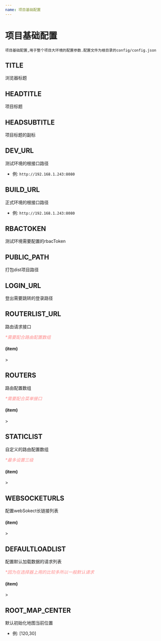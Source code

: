 ```yaml
---
name: 项目基础配置
---
```



# 项目基础配置
    项目基础配置,用于整个项目大环境的配置参数.配置文件为根目录的config/config.json
## TITLE 
浏览器标题
## HEADTITLE 
项目标题
## HEADSUBTITLE 
项目标题的副标
## DEV_URL 
测试环境的根接口路径
- 例: `http://192.168.1.243:8080`
## BUILD_URL 
正式环境的根接口路径
- 例: `http://192.168.1.243:8080`
## RBACTOKEN
测试环境需要配置的rbacToken
## PUBLIC_PATH
打包dist项目路径
## LOGIN_URL
登出需要跳转的登录路径

## ROUTERLIST_URL
路由请求接口

_<font color='#ff8d8d'>*需要配合路由配置数组</font>_
>
#### (item)
<Title title="url" main="接口地址" fontSize='15'></Title>
<Title title="payload" main="接口参数" fontSize='15'></Title>
>

## ROUTERS
路由配置数组

_<font color='#ff8d8d'>*需要配合菜单接口</font>_
>
#### (item)
<Title title="name" main="路由名称" fontSize='15'></Title>
<Title title="path" main="路由在浏览器上路径地址名" fontSize='15'></Title>
<Title title="component" main="路由位置(默认在pages内)" fontSize='15'></Title>
>

## STATICLIST
自定义的路由配置数组

_<font color='#ff8d8d'>*最多设置三级</font>_
>
#### (item)
<Title title="displayName" main="路由名称" fontSize='15'></Title>
<Title title="name" main="匹配路由的标识字段" fontSize='15'></Title>
<Title title="type" main="'iframe'  如果需要嵌入iframe" fontSize='15'></Title>
<Title title="tempList" main="包含子集路由参数配置的列表字段,内部格式(item)" fontSize='15'></Title>
>

## WEBSOCKETURLS
配置webSokect长链接列表
>
#### (item)
<Title title="name" main="链接名称" fontSize='15'></Title>
<Title title="url" main="链接地址" fontSize='15'></Title>
>

## DEFAULTLOADLIST
配置默认加载数据的请求列表

_<font color='#ff8d8d'>*因为在选择器上用的比较多所以一般默认请求</font>_
>
#### (item)
<Title title="type" main="'select' || 其他保存字段名" fontSize='15'></Title>
<Title title="url" main="链接地址(可使用全路径也可使用尾路径)" fontSize='15'></Title>
<Title title="name" main="请求需要保存的字段名(通过此字段获取数据)" fontSize='15'></Title>
<Title title="payload" main="传入的参数(可选)" fontSize='15'></Title>
>


## ROOT_MAP_CENTER 
默认初始化地图当前位置
- 例: [120,30]

